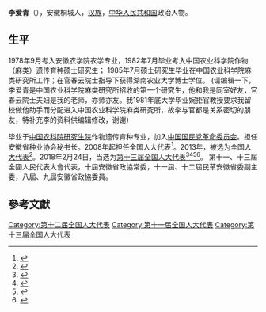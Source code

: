 '''李爱青'''（{{bd|1959年||}}），安徽桐城人，[[汉族|汉族]]，[[中华人民共和国|中华人民共和国]]政治人物。

== 生平==


1978年9月考入安徽农学院农学专业，1982年7月毕业考入中国农业科学院作物（麻类）遗传育种硕士研究生；
1985年7月硕士研究生毕业在中国农业科学院麻类研究所工作；在官春云院士指导下获得湖南农业大学博士学位。
(请编辑一下，李爱青是中国农业科学院麻类研究所招收的第一个研究生，他和我是同室好友，官春云院士夫妇是我的老师，亦师亦友。我1981年底大学毕业婉拒官教授要求我留校做他助手而分配进入中国农业科学院麻类研究所，故李与官都是关系密切的朋友，特补充李的资料供编辑修改，谢谢）

毕业于[[中国农科院研究生院|中国农科院研究生院]]作物遗传育种专业，加入[[中国国民党革命委员会|中国国民党革命委员会]]。担任安徽省种业协会秘书长。2008年起担任全国人大代表<ref>{{cite news|title=全国人大代表信息-李爱青|url=http://210.82.31.1:8084/delegate/viewDelegate.action?dbid=110989|accessdate=2013-04-05|newspaper=全国人大网|archive-url=https://web.archive.org/web/20140407061248/http://www.npc.gov.cn/delegate/viewDelegate.action?dbid=110989|archive-date=2014-04-07|dead-url=yes}}</ref>。2013年，被选为[[全国人大代表|全国人大代表]]<ref>{{cite news|title=全国人大代表信息-李爱青|url=http://210.82.31.1:8084/delegate/viewDelegate.action?dbid=120956|accessdate=2013-03-28|newspaper=全国人大网|archive-url=https://web.archive.org/web/20140407061444/http://www.npc.gov.cn/delegate/viewDelegate.action?dbid=120956|archive-date=2014-04-07|dead-url=yes}}</ref>。2018年2月24日，当选为[[第十三届全国人大代表|第十三届全国人大代表]]<ref>{{Cite web|title=（受权发布）中华人民共和国第十三届全国人民代表大会代表名单-中新网|url=http://www.chinanews.com/gn/2018/02-25/8453959.shtml|accessdate=2021-02-19|work=[[中国新闻网|中国新闻网]]|archive-date=2018-02-27|archive-url=https://web.archive.org/web/20180227031724/http://www.chinanews.com/gn/2018/02-25/8453959.shtml|dead-url=no}}</ref><ref>{{cite web | title=中华人民共和国第十三届全国人民代表大会代表名单 | website=[[光明网_(中国)|光明网]] | date=2018-02-25 | url=https://news.gmw.cn/2018-02/25/content_27792557.htm | language=zh | access-date=2021-02-19 | archive-date=2021-10-19 | archive-url=https://web.archive.org/web/20211019124618/https://news.gmw.cn/2018-02/25/content_27792557.htm | dead-url=no }}</ref><ref>{{cite web | title=第十三届全国人民代表大会代表名单（2980名） | website=[[澎湃新闻|澎湃新闻]]-The Paper | url=https://www.thepaper.cn/newsDetail_forward_2008905 | language=zh | access-date=2021-02-19 | archive-date=2018-03-23 | archive-url=https://web.archive.org/web/20180323190049/https://www.thepaper.cn/newsDetail_forward_2008905 | dead-url=no }}</ref><ref>{{cite web | title=中华人民共和国第十三届全国人民代表大会代表名单 | website=[[中国网|中国网]] | date=2018-02-25 | url=http://news.china.com.cn/2018-02/25/content_50599587.htm | language=zh | access-date=2021-02-19 | archive-date=2021-02-21 | archive-url=https://web.archive.org/web/20210221201146/http://news.china.com.cn/2018-02/25/content_50599587.htm | dead-url=no }}</ref>。
第十一、十三屆全國人民代表大會代表，十屆安徽省政協常委，十一屆、十二屆民革安徽省委副主委，八屆、九屆安徽省政協委員。

==參考文獻==
{{reflist}}

[[Category:第十二届全国人大代表|Category:第十二届全国人大代表]]
[[Category:第十一届全国人大代表|Category:第十一届全国人大代表]]
[[Category:第十三届全国人大代表|Category:第十三届全国人大代表]]
